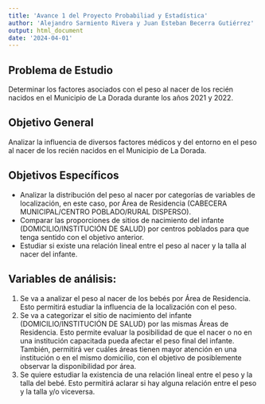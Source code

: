```yaml
---
title: 'Avance 1 del Proyecto Probabiliad y Estadística'
author: 'Alejandro Sarmiento Rivera y Juan Esteban Becerra Gutiérrez'
output: html_document
date: '2024-04-01'
---
```


## Problema de Estudio

Determinar los factores asociados con el peso al nacer de los recién nacidos en el Municipio de La Dorada durante los años 2021 y 2022.

## Objetivo General

Analizar la influencia de diversos factores médicos y del entorno en el peso al nacer de los recién nacidos en el Municipio de La Dorada.

## Objetivos Específicos

-   Analizar la distribución del peso al nacer por categorías de variables de localización, en este caso, por Área de Residencia (CABECERA MUNICIPAL/CENTRO POBLADO/RURAL DISPERSO).
-   Comparar las proporciones de sitios de nacimiento del infante (DOMICILIO/INSTITUCIÓN DE SALUD) por centros poblados para que tenga sentido con el objetivo anterior.
-   Estudiar si existe una relación lineal entre el peso al nacer y la talla al nacer del infante.

## Variables de análisis:

1.  Se va a analizar el peso al nacer de los bebés por Área de Residencia. Esto permitirá estudiar la influencia de la localización con el peso.
2.  Se va a categorizar el sitio de nacimiento del infante (DOMICILIO/INSTITUCIÓN DE SALUD) por las mismas Áreas de Residencia. Esto permite evaluar la posibilidad de que el nacer o no en una institución capacitada pueda afectar el peso final del infante. También, permitirá ver cuáles áreas tienen mayor atención en una institución o en el mismo domicilio, con el objetivo de posiblemente observar la disponibilidad por área.
3.  Se quiere estudiar la existencia de una relación lineal entre el peso y la talla del bebé. Esto permitirá aclarar si hay alguna relación entre el peso y la talla y/o viceversa.
